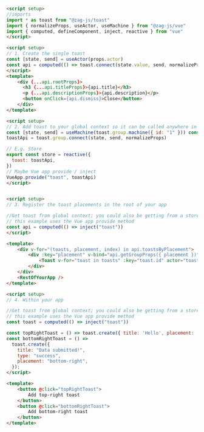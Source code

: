 ```md
<script setup>
//imports
import * as toast from "@zag-js/toast"
import { normalizeProps, useActor, useMachine } from "@zag-js/vue"
import { computed, defineComponent, inject, reactive } from "vue"
</script>

<script setup>
// 1. Create the single toast
const [state, send] = useActor(props.actor)
const api = computed(() => toast.connect(state.value, send, normalizeProps))
</script>
<template>
    <div {...api.rootProps}>
      <h3 {...api.titleProps}>{api.title}</h3>
      <p {...api.descriptionProps}>{api.description}</p>
      <button onClick={api.dismiss}>Close</button>
    </div>
</template>

<script setup>
// 2. Add toast to your global context so it can be called anywhere in the app
const [state, send] = useMachine(toast.group.machine({ id: "1" })) const
toastApi = toast.group.connect(state, send, normalizeProps)

// E.g. Store
export const store = reactive({
  toast: toastApi,
})
// Maybe Vue app provide / inject
VueApp.provide("toast", toastApi)
</script>


<script setup>
// 3. Register the toast placements in the root of your app

//Get toast from global context; you could also be getting from a store,
// this example uses the Vue app provide method
const api = computed(() => inject("toast"))
</script>

<template>
    <div v-for="(toasts, placement, index) in api.toastsByPlacement">
        <div :key="placement" v-bind="api.getGroupProps({ placement })" >
            <Toast v-for="toast in toasts" :key="toast.id" actor="toast" />
        </div>
    </div>
    <RestOfYourApp />
</template>

<script setup>
// 4. Within your app

//Get toast from global context; you could also be getting from a store,
// this example uses the Vue app provide method
const toast = computed(() => inject("toast"))

const topRightToast = () => toast.create({ title: 'Hello', placement: 'top-right' })
const bottomRightToast = () =>
  toast.create({
    title: "Data submitted!",
    type: "success",
    placement: "bottom-right",
  });
</script>

<template>
    <button @click="topRightToast">
        Add top-right toast
    </button>
    <button @click="bottomRightToast">
        Add bottom-right toast
    </button>
</template>
```
